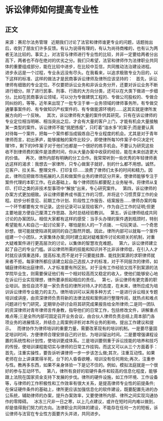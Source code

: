 # 诉讼律师如何提高专业性
## 正文
来源：赛尼尔法务管理
 
近期我们讨论了法官和律师谁更专业的问题，话题抛出后，收到了朋友们许多反馈。有认为说得有理的，有认为尚待商榷的，也有认为两者无法比较的。事实上，对法官与律师进行专业性的比较，并非一定要给两者分出高下，两者也不存在绝对的优劣之分。我们只希望，法官和律师作为法律职业共同体的重要组成部分，能在比较中进步，在比较中互信，共同推动法治建设进程。
 
进步永远是一个过程，专业永远没有尽头。在我看来，以追求极致专业为目的，以下这样的标准、这样的做法才是民商事诉讼律师及律所应该坚持的：
 
首先，诉讼律师有细致的专业定位。不仅要把诉讼业务和非诉业务分开，还要对诉讼业务不断进行细分。除了进行民事、刑事、行政的大方向分类，还可以在大类下做进一步细分。比如在民商事诉讼领域，可以分为专做建筑工程的、专做公司股权的、专做合同纠纷的，等等。近年来出现了一批专注于单一业务领域的律师事务所，有专做交通肇事案件的、有专做知识产权案件的、有专做能源环境的……这其实就是律所发展方向的一个反映。
 
其次，诉讼律师有大量的案件供其研究。只有在诉讼律师的专业定位相当明晰、相当突出之后，才会有大量的客户上门，才能有机会大量接触某一类型的案件。诉讼律师不能“挑肥拣瘦”，只盯着“油水多”的案子;而是要认真对待每一个案件，把每一个案件都当成锻炼自己专业程度的机会。尤其是对于青年律师而言，初出茅庐，能够接触的案件比较少，即使律所每10件案子中只决定代理1件，剩下的9件案子对于他们也都是一个很好的练手机会。不要认为研究这些收不到律师费的案件是浪费时间，你从大量办案中收获的经验，能在未来创造更大的价值。
 
再次，律所内部有明确的分工合作。我常常听到一些优秀的年轻律师表达这样的渴求：我想去一家律所，只专心做案子就好，别的什么都不用想。诚然，见客户、拉关系、整理文件、打印复印……浪费了律师们太多的时间和精力。因此，律所应把做市场拓展的人员和做案件业务的律师区分开来，使律师能够专注于案件代理的本职工作。在此基础上，每个律师团队都要配上业务秘书，将律师从复印、打印之类的非技术型事项中“解放”出来，专心研究案件。
 
第四，诉讼律师的办案方式更加细致。诉讼律师要养成书面工作的习惯，并将这个习惯贯穿工作的全程。初步分析意见、前期工作计划、阶段性工作报告、结案报告……律师办案的每一个环节都要有文书记录。这份记录可以呈现给客户，作为自己工作的证明;但更主要地是方便自己厘清工作思路、及时总结经验教训。
 
第五，诉讼律师结成共同讨论的办案团队。相信大家都有这样的感受：当手头办理的案件遇到瓶颈时，特别希望能有人和自己一起讨论案子，哪怕是别人的一下点拨、一句玩笑话、一个奇思妙想，很可能就使陷进死胡同的自己豁然开朗。因此，律所内部可以就每一个案件组建一个小团队，大家集体办案;同时建立起对疑难案件讨论和把关的机制，对重大疑难案件进行更高层次的讨论，以集体的智慧攻克难题。
 
第六，诉讼律师建立起了自己的专业门槛。诉讼律师所需的技能和知识并不比非诉律师低，在引入人才时就应该慎重选择，提高标准;而不是对于只要能挂靠、能找到案源的求职律师就来者不拒。每家律所都应该建立起自己选拔人才的标准，对于不同层次的律师，如辅庭律师和出庭律师，人才标准要有所区别。对于没有工作经验又找不到案源的法学院毕业生，则需要保证他们有一个相对较高而又稳定的收入，使他们能够安心地在诉讼行业实现理想，律所要承担起相应的责任。
 
第七，诉讼律师有更完善的职业培训。放任自流不是一家负责任的律所对待人才的态度，在未来，律所应成为培训诉讼律师专业能力的主力。律所培训可以采用多种方式：一是进行诉讼相关专题培训或讲座，由资深律师负责将新的法律法规和案例进行整理传阅，就热点和难点问题进行专门研究，定期举办研讨会将其研究成果报告给全所律师;二是同一团队的资深律师对青年律师言传身教，指导他们的日常工作，包括修改文件，讲解重点难点等;三是全所内部可固定召开业务会议，由合伙人律师负责总结上周本部门各项业务的进展情况，并结合上周案例评析对本所业务的影响，提出工作建议和提示。
 
而律协作为律师培训的重要力量，需要改革现有的培训机制。一是要尽量固定培训时间，方便律师合理安排自己的计划，为培训留出时间。二是要增强课程设置的系统性和计划性，使培训更成体系。三是培训要侧重于诉讼技能的培养和技巧的传授，使培训课程能切实与律师的日常工作挂钩。而这又可以从三个方面着手：首先，注重实操性，要告诉听课律师一步一步该怎么做;其次，注重互动性。如果老师在台上讲课累得半死，台下的人昏昏欲睡，培训没有任何用处;再次，注重参与性。教再多东西，如果不亲身体验一下是记不住的。例如，模拟法庭就是一个很好的参与互动环节。
 
第八，律所有良好的软硬件条件和较高的信息化程度，能够跟上法院在国家资金支持下发展的步伐。律所的硬件设施，如工作环境、工作设备等，与律师的工作积极性和工作效率有很大关系，是提高律师专业性的前提条件;在保证硬件条件的基础上，律所更应该加强信息化的软件建设，既要配置先进的办公系统，辅助律师的办案，提升办案效率，又要使律所内部、律所之间实现沟通协作的零障碍。
 
冰冻三尺非一日之寒，以上几点建议，或许在短时间内难以做到，却是值得我们努力的方向。法律职业共同体的建设，不能存在任何一方的短板，诉讼律师与法官在专业性方面要齐头并进，共同进步。
 
